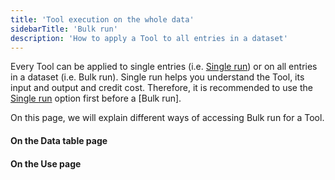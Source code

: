 ```yaml
---
title: 'Tool execution on the whole data'
sidebarTitle: 'Bulk run'
description: 'How to apply a Tool to all entries in a dataset'
---
```


Every Tool can be applied to single entries (i.e. [Single run](/templates/single-run)) or on all entries in a dataset (i.e. Bulk run).
Single run helps you understand the Tool, its input and output and credit cost. Therefore, it is recommended to use the 
[Single run](/templates/single-run) option first before a [Bulk run].

On this page, we will explain different ways of accessing Bulk run for a Tool.

<Snippet file="clone-tip.mdx" />

#### On the Data table page
<Snippet file="single-bulk-run-table.mdx" />

#### On the Use page
<Snippet file="bulk-run-use.mdx" />
